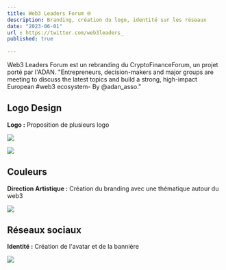 ```yaml
---
title: Web3 Leaders Forum 🌐
description: Branding, création du logo, identité sur les réseaux
date: "2023-06-01"
url : https://twitter.com/web3leaders_
published: true
  
---
```


Web3 Leaders Forum est un rebranding du CryptoFinanceForum, un projet porté par l'ADAN.
"Entrepreneurs, decision-makers and major groups are meeting to discuss the latest topics and build a strong, high-impact European #web3 ecosystem- By @adan_asso."

## Logo Design

**Logo :** Proposition de plusieurs logo 

![](/wlf-logo-1.png)

![](/wlf-logo-2.png)

## Couleurs

**Direction Artistique :** Création du branding avec une thématique autour du web3

![](/wlf-logo.png)

## Réseaux sociaux

**Identité :** Création de l'avatar et de la bannière

![](/wlf-twitter.png)
